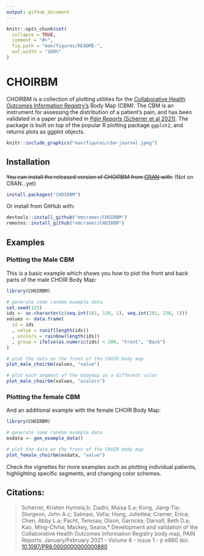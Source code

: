 ```yaml
---
output: github_document
---
```


<!-- README.md is generated from README.Rmd. Please edit that file -->

```r
knitr::opts_chunk$set(
  collapse = TRUE,
  comment = "#>",
  fig.path = "man/figures/README-",
  out.width = "100%"
)
```

# CHOIRBM

<!-- badges: start -->
<!-- badges: end -->

CHOIRBM is a collection of plotting utilities for the [Collaborative Health Outcomes Information Registry's](http://www.choir.stanford.edu) Body Map (CBM). The CBM is an instrument for assessing the distribution of a patient's pain, and has been validated in a paper published in [_Pain Reports_ (Scherrer et al 2021)](https://doi.org/10.1097/pr9.0000000000000880). The package is built on top of the popular R plotting package `ggplot2`, and returns plots as ggplot objects.

```r
knitr::include_graphics("man/figures/cbm-journal.jpeg")
```

## Installation

~~You can install the released version of CHOIRBM from [CRAN](https://CRAN.R-project.org) with:~~ (Not on CRAN...yet)

``` r
install.packages("CHOIRBM")
```

Or install from GitHub with:

``` r
devtools::install_github("emcramer/CHOIRBM")
remotes::install_github("emcramer/CHOIRBM")
```

## Examples
### Plotting the Male CBM
This is a basic example which shows you how to plot the front and back parts of the male CHOIR Body Map:

```r
library(CHOIRBM)

# generate some random example data
set.seed(123)
ids <- as.character(c(seq.int(101, 136, 1), seq.int(201, 238, 1)))
values <- data.frame(
  id = ids
  , value = runif(length(ids))
  , ucolors = rainbow(length(ids))
  , group = ifelse(as.numeric(ids) < 200, "Front", "Back")
)

# plot the data on the front of the CHOIR body map
plot_male_choirbm(values, "value")

# plot each segment of the bodymap as a different color
plot_male_choirbm(values, "ucolors")
```

### Plotting the female CBM
And an additional example with the female CHOIR Body Map:

```r
library(CHOIRBM)

# generate some random example data
exdata <- gen_example_data()

# plot the data on the front of the CHOIR body map
plot_female_choirbm(exdata, "value")
```

Check the vignettes for more examples such as plotting individual patients, highlighting specific segments, and changing color schemes.

## Citations:
> Scherrer, Kristen Hymela,b; Ziadni, Maisa S.a; Kong, Jiang-Tia; Sturgeon, John A.c; Salmasi, Vafia; Hong, Juliettea; Cramer, Erica; Chen, Abby L.a; Pacht, Teresaa; Olson, Garricka; Darnall, Beth D.a; Kao, Ming-Chiha; Mackey, Seana,* Development and validation of the Collaborative Health Outcomes Information Registry body map, PAIN Reports: January/February 2021 - Volume 6 - Issue 1 - p e880
doi: [10.1097/PR9.0000000000000880](https://doi.org/10.1097/pr9.0000000000000880)
